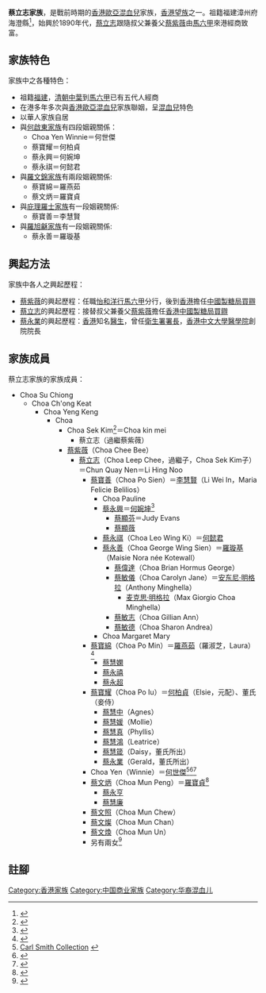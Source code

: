 '''蔡立志家族'''，是戰前時期的[[香港歐亞混血兒|香港歐亞混血兒]]家族，[[香港望族|香港望族]]之一。祖籍福建漳州府海澄縣<ref name=chee>{{Cite web |url=http://travel.big5.mangocity.com/travelogue/6399gl.html |title=香港神仙會之二從筲箕灣至金鐘2--立志蔡公府君之墓 |accessdate=2015-04-02 |archive-date=2015-04-02 |archive-url=https://web.archive.org/web/20150402133817/http://travel.big5.mangocity.com/travelogue/6399gl.html |dead-url=yes }}</ref>，始興於1890年代，[[蔡立志|蔡立志]]跟隨叔父兼養父[[蔡紫薇|蔡紫薇]]由[[馬六甲|馬六甲]]來港經商致富。

==家族特色==
家族中之各種特色：
* 祖籍[[福建|福建]]，[[清朝|清朝]][[中葉|中葉]]到[[馬六甲|馬六甲]]已有五代人經商
* 在港多年多次與[[香港歐亞混血兒|香港歐亞混血兒]]家族聯姻，呈[[混血兒|混血兒]]特色
* 以華人家族自居
* 與[[何啟東家族|何啟東家族]]有四段姻親關係：
** Choa Yen Winnie＝何世傑
** 蔡寶耀＝何柏貞
** 蔡永興＝何婉坤
** 蔡永祺＝何懿君
* 與[[羅文錦家族|羅文錦家族]]有兩段姻親關係:
** 蔡寶綿＝羅燕茹
** 蔡文炳＝羅寶貞
* 與[[庇理羅士|庇理羅士家族]]有一段姻親關係:
** 蔡寶善＝李慧賢
* 與[[羅旭龢家族|羅旭龢家族]]有一段姻親關係:
** 蔡永善＝羅璇基

==興起方法==
家族中各人之興起歷程：
* [[蔡紫薇|蔡紫薇]]的興起歷程：任職[[怡和洋行|怡和洋行]][[馬六甲|馬六甲]]分行，後到[[香港|香港]]擔任[[中國製糖局|中國製糖局]][[買辧|買辧]]
* [[蔡立志|蔡立志]]的興起歷程：接替叔父兼養父[[蔡紫薇|蔡紫薇]]擔任[[香港|香港]][[中國製糖局|中國製糖局]][[買辧|買辧]]
* [[蔡永業|蔡永業]]的興起歷程：[[香港|香港]]知名[[醫生|醫生]]，曾任[[衛生署署長|衛生署署長]]，[[香港中文大學醫學院|香港中文大學醫學院]]創院院長

==家族成員==
蔡立志家族的家族成員：
*Choa Su Chiong
**Choa Ch'ong Keat
***Choa Yeng Keng
****Choa
*****Choa Sek Kim<ref>{{Cite web |url=https://en.wikisource.org/wiki/Page:Twentieth_Century_Impressions_of_Hongkong,_Shanghai,_and_other_Treaty_Ports_of_China.djvu/184 |title=Twentieth Century Impressions of Hongkong, Shanghai, and other Treaty Ports of China |accessdate=2015-04-02 |archive-date=2015-04-02 |archive-url=https://web.archive.org/web/20150402115711/https://en.wikisource.org/wiki/Page:Twentieth_Century_Impressions_of_Hongkong,_Shanghai,_and_other_Treaty_Ports_of_China.djvu/184 |dead-url=no }}</ref>＝Choa kin mei
******蔡立志（過繼蔡紫薇）
*****[[蔡紫薇|蔡紫薇]]（Choa Chee Bee）
******[[蔡立志|蔡立志]]（Choa Leep Chee，過繼子，Choa Sek Kim子）＝Chun Quay Nen＝Li Hing Noo
*******[[蔡寶善_(香港)|蔡寶善]]（Choa Po Sien）＝[[李慧賢|李慧賢]]（Li Wei In，Maria Felicie Belilios）
********Choa Pauline
********[[蔡永興|蔡永興]]＝[[何婉坤|何婉坤]]<ref name=lo_ho>{{cite book|author=梁雄姬|title=《中西融和：羅何錦姿》|location=香港|publisher=三聯書店(香港)有限公司|date=2013年3月}}</ref>
*********[[蔡顯芬|蔡顯芬]]＝Judy Evans
*********[[蔡顯薇|蔡顯薇]]
********[[蔡永祺|蔡永祺]]（Choa Leo Wing Ki）＝[[何懿君|何懿君]]
********[[蔡永善|蔡永善]]（Choa George Wing Sien）＝[[羅璇基|羅璇基]]（Maisie Nora née Kotewall） 
*********[[蔡偉達|蔡偉達]]（Choa Brian Hormus George）
*********[[蔡敏儀|蔡敏儀]]（Choa Carolyn Jane）＝[[安东尼·明格拉|安东尼·明格拉]]（Anthony Minghella）
**********[[麦克思·明格拉|麦克思·明格拉]]（Max Giorgio Choa Minghella）
*********[[蔡敏志|蔡敏志]]（Choa Gillian Ann）
*********[[蔡敏德|蔡敏德]]（Choa Sharon Andrea）
********Choa Margaret Mary
*******[[蔡寶綿|蔡寶綿]]（Choa Po Min）＝[[羅燕茹|羅燕茹]]（羅淑芝，Laura）<ref name=lo_ho>{{cite book|author=梁雄姬|title=《中西融和：羅何錦姿》|location=香港|publisher=三聯書店(香港)有限公司|date=2013年3月}}</ref>
********[[蔡慧嫻|蔡慧嫻]]
********[[蔡永禧|蔡永禧]]
********[[蔡永超|蔡永超]]
*******[[蔡寶耀|蔡寶耀]]（Choa Po Iu）＝[[何柏貞|何柏貞]]（Elsie，元配）、董氏（妾侍）
********[[蔡慧中|蔡慧中]]（Agnes）
********[[蔡慧媛|蔡慧媛]]（Mollie）
********[[蔡慧真|蔡慧真]]（Phyllis）
********[[蔡慧鴻|蔡慧鴻]]（Leatrice）
********[[蔡慧箴|蔡慧箴]]（Daisy，董氏所出）
********[[蔡永業|蔡永業]]（Gerald，董氏所出）
*******Choa Yen（Winnie）＝[[何世傑|何世傑]]<ref>[http://www.grs.gov.hk/PRO/srch/english/sys_carlsmith.jsp?language=english Carl Smith Collection] {{webarchive|url=https://web.archive.org/web/20150924043321/http://www.grs.gov.hk/PRO/srch/english/sys_carlsmith.jsp?language=english |date=2015-09-24 }}</ref><ref name=bushk>{{cite book|author=鄭宏泰、黃紹倫|title=《商城記──香港家族企業縱橫談》|location=香港|publisher=中華書局(香港)有限公司|date=2014年1月}}</ref><ref name=hotun>{{cite book|author=鄭宏泰、黃紹倫|title=《香港大老－－何東》|location=香港|publisher=三聯書店(香港)有限公司|date=2007年7月}}</ref>
*******[[蔡文炳|蔡文炳]]（Choa Mun Peng）＝[[羅寶貞|羅寶貞]]<ref name=lo_ho>{{cite book|author=梁雄姬|title=《中西融和：羅何錦姿》|location=香港|publisher=三聯書店(香港)有限公司|date=2013年3月}}</ref>
********[[蔡永亨|蔡永亨]]
********[[蔡慧廉|蔡慧廉]]
*******[[蔡文照|蔡文照]]（Choa Mun Chew）
*******[[蔡文燦|蔡文燦]]（Choa Mun Chan）
*******[[蔡文煥|蔡文煥]]（Choa Mun Un）
*******另有兩女<ref>{{Cite web |url=https://books.google.com.hk/books?id=xoz-8QK8YAwC&pg=PA163&lpg=PA163&dq=Choa+Leep+chee+ten+children&source=bl&ots=dN1G9vNei1&sig=QN9GNSISAuvtVPlinuEByqV7vO8&hl=en&sa=X&ei=59kcVb_IN4zY8gW3kIHADQ&ved=0CB0Q6AEwAA#v=onepage&q=Choa%20Leep%20chee%20ten%20children&f=false |title=Chinese Christians: Elites, Middlemen, and the Church in Hong Kong |accessdate=2015-04-02 |archive-date=2015-04-02 |archive-url=https://web.archive.org/web/20150402114827/https://books.google.com.hk/books?id=xoz-8QK8YAwC&pg=PA163&lpg=PA163&dq=Choa+Leep+chee+ten+children&source=bl&ots=dN1G9vNei1&sig=QN9GNSISAuvtVPlinuEByqV7vO8&hl=en&sa=X&ei=59kcVb_IN4zY8gW3kIHADQ&ved=0CB0Q6AEwAA#v=onepage&q=Choa%20Leep%20chee%20ten%20children&f=false |dead-url=no }}</ref>

==註腳==
{{reflist}}

[[Category:香港家族|Category:香港家族]]
[[Category:中国商业家族|Category:中国商业家族]]
[[Category:华裔混血儿|Category:华裔混血儿]]